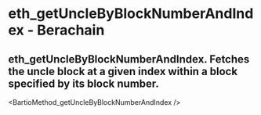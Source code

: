 # eth_getUncleByBlockNumberAndIndex - Berachain

## eth_getUncleByBlockNumberAndIndex. Fetches the uncle block at a given index within a block specified by its block number.


<BartioMethod_getUncleByBlockNumberAndIndex />
